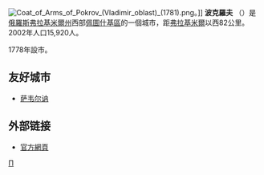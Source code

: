 {{Unreferenced|time=2016-08-19T03:02:18+00:00}}
{{coord|55|55|N|39|11|E|display=title}}
[[File:Coat_of_Arms_of_Pokrov_(Vladimir_oblast)_(1781).png|thumb]]。]]
'''波克羅夫''' （{{lang-ru|Покро́в}}）是[[俄羅斯|俄羅斯]][[弗拉基米爾州|弗拉基米爾州]]西部[[佩圖什基區|佩圖什基區]]的一個城市，距[[弗拉基米尔_(俄罗斯)|弗拉基米爾]]以西82公里。2002年人口15,920人。

1778年設市。

==友好城市==
* {{FRA}} [[萨韦尔讷|萨韦尔讷]]

== 外部链接 ==
* [http://www.pokrovcity.ru/ 官方網頁] {{Wayback|url=http://www.pokrovcity.ru/ |date=20150928030527 }}

[[Category:弗拉基米爾州城市|П]]